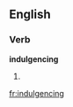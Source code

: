 
==English==

===Verb===
'''indulgencing'''

# {{present participle of|indulgence}}

[[fr:indulgencing]]